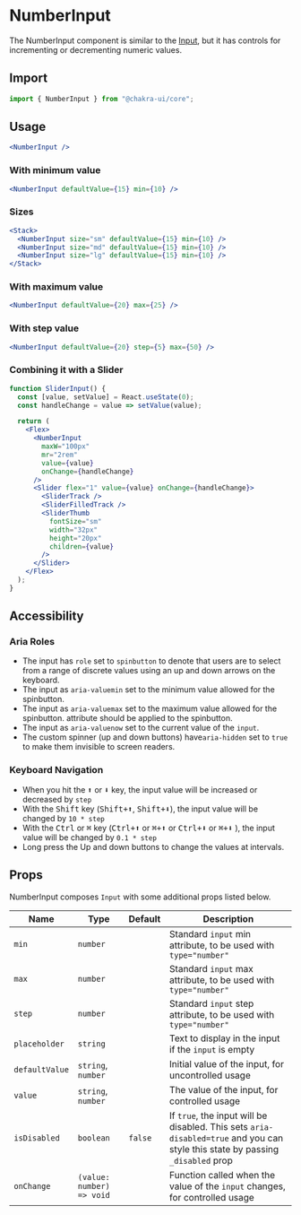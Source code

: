 # NumberInput

The NumberInput component is similar to the [Input](/input), but it has controls
for incrementing or decrementing numeric values.

## Import

```js
import { NumberInput } from "@chakra-ui/core";
```

## Usage

```jsx
<NumberInput />
```

### With minimum value

```jsx
<NumberInput defaultValue={15} min={10} />
```

### Sizes

```jsx
<Stack>
  <NumberInput size="sm" defaultValue={15} min={10} />
  <NumberInput size="md" defaultValue={15} min={10} />
  <NumberInput size="lg" defaultValue={15} min={10} />
</Stack>
```

### With maximum value

```jsx
<NumberInput defaultValue={20} max={25} />
```

### With step value

```jsx
<NumberInput defaultValue={20} step={5} max={50} />
```

### Combining it with a Slider

```jsx
function SliderInput() {
  const [value, setValue] = React.useState(0);
  const handleChange = value => setValue(value);

  return (
    <Flex>
      <NumberInput
        maxW="100px"
        mr="2rem"
        value={value}
        onChange={handleChange}
      />
      <Slider flex="1" value={value} onChange={handleChange}>
        <SliderTrack />
        <SliderFilledTrack />
        <SliderThumb
          fontSize="sm"
          width="32px"
          height="20px"
          children={value}
        />
      </Slider>
    </Flex>
  );
}
```

## Accessibility

### Aria Roles

- The input has `role` set to `spinbutton` to denote that users are to select
  from a range of discrete values using an up and down arrows on the keyboard.
- The input as `aria-valuemin` set to the minimum value allowed for the
  spinbutton.
- The input as `aria-valuemax` set to the maximum value allowed for the
  spinbutton. attribute should be applied to the spinbutton.
- The input as `aria-valuenow` set to the current value of the `input`.
- The custom spinner (up and down buttons) have`aria-hidden` set to `true` to
  make them invisible to screen readers.

### Keyboard Navigation

- When you hit the <kbd>⬆</kbd> or <kbd>⬇</kbd> key, the input value will be
  increased or decreased by `step`
- With the <kbd>Shift</kbd> key (<kbd>Shift+⬆</kbd>, <kbd>Shift+⬇</kbd>), the
  input value will be changed by `10 * step`
- With the <kbd>Ctrl</kbd> or <kbd>⌘</kbd> key (<kbd>Ctrl+⬆</kbd> or
  <kbd>⌘+⬆</kbd> or <kbd>Ctrl+⬇</kbd> or <kbd>⌘+⬇</kbd> ), the input value will
be changed by `0.1 * step`
- Long press the Up and down buttons to change the values at intervals.

## Props

NumberInput composes `Input` with some additional props listed below.

| Name           | Type                      | Default | Description                                                                                                                    |
| -------------- | ------------------------- | ------- | ------------------------------------------------------------------------------------------------------------------------------ |
| `min`          | `number`                  |         | Standard `input` min attribute, to be used with `type="number"`                                                                |
| `max`          | `number`                  |         | Standard `input` max attribute, to be used with `type="number"`                                                                |
| `step`         | `number`                  |         | Standard `input` step attribute, to be used with `type="number"`                                                               |
| `placeholder`  | `string`                  |         | Text to display in the input if the `input` is empty                                                                           |
| `defaultValue` | `string`, `number`        |         | Initial value of the input, for uncontrolled usage                                                                             |
| `value`        | `string`, `number`        |         | The value of the input, for controlled usage                                                                                   |
| `isDisabled`   | `boolean`                 | `false` | If `true`, the input will be disabled. This sets `aria-disabled=true` and you can style this state by passing `_disabled` prop |
| `onChange`     | `(value: number) => void` |         | Function called when the value of the `input` changes, for controlled usage                                                    |
